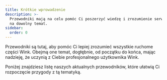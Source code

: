 ```yaml
---
title: Krótkie wprowadzenie
description: >-
  Przewodniki mają na celu pomóc Ci poszerzyć wiedzę i zrozumienie serwisu Wink
  na dowolny temat.
sidebar:
  order: 0
---
```


Przewodniki są tutaj, aby pomóc Ci lepiej zrozumieć wszystkie ruchome części Wink.
Obejmą one temat, dogłębnie, od początku do końca, mając nadzieję, że uczynią z Ciebie profesjonalnego użytkownika Wink.

Poniżej znajdziesz listę naszych aktualnych przewodników, które ułatwią Ci rozpoczęcie przygody z tą tematyką.

<LinkCard title="Odkryj świetne oferty" description="The guide gives you some tips on how to search for things to sell on Wink." href="/guides/discover-great-deals/" />


<LinkCard title="Przycisk REZERWUJ TERAZ" description="This guide steps hotels through how to do the simplest integration with Wink with a 'Book Now' button." href="/guides/the-book-now-button/" />


<LinkCard title="Wgląd dla początkujących" description="This guides shows you how to use analytics effectively from the perspective of a supplier and an affiliate." href="/guides/insight-for-dummies/" />


<LinkCard title="Integracja z TripPay" description="The guide gives you step-by-step instructions on how to do a full integration with TripPay as a travel company wishing to outsource the payment process." href="/guides/integrating-with-trip-pay/" />

